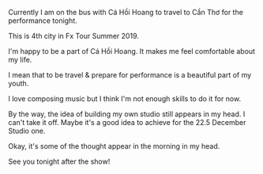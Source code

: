 
<div className={styles["Welcome"]}>


Currently I am on the bus with Cá Hồi Hoang to travel to Cần Thơ for the performance tonight.

This is 4th city in Fx Tour Summer 2019.

I'm happy to be a part of Cá Hồi Hoang. It makes me feel comfortable about my life.

I mean that to be travel & prepare for performance is a beautiful part of my youth.

I love composing music but I think I'm not enough skills to do it for now.

By the way, the idea of building my own studio still appears in my head. I can't take it off. Maybe it's a good idea to achieve for the 22.5 December Studio one.

Okay, it's some of the thought appear in the morning in my head.

See you tonight after the show!

<img src="./IMG_0621.jpg" alt = ""/>

</div>